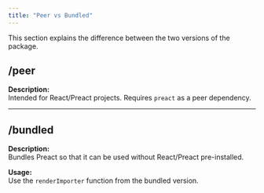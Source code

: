 ```yaml
---
title: "Peer vs Bundled"
---
```


This section explains the difference between the two versions of the package.

## /peer

**Description:**  
Intended for React/Preact projects. Requires `preact` as a peer dependency.

---

## /bundled

**Description:**  
Bundles Preact so that it can be used without React/Preact pre-installed.

**Usage:**  
Use the `renderImporter` function from the bundled version.
